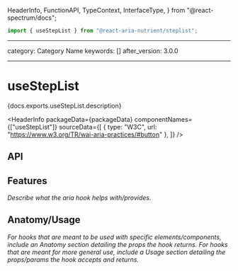 
  HeaderInfo,
  FunctionAPI,
  TypeContext,
  InterfaceType,
} from "@react-spectrum/docs";

```jsx import
import { useStepList } from "@react-aria-nutrient/steplist";
```

---

category: Category Name
keywords: []
after_version: 3.0.0

---

# useStepList

<p>{docs.exports.useStepList.description}</p>

<HeaderInfo
  packageData={packageData}
  componentNames={["useStepList"]}
  sourceData={[
    { type: "W3C", url: "https://www.w3.org/TR/wai-aria-practices/#button" },
  ]}
/>

## API

<FunctionAPI function={docs.exports.useStepList} links={docs.links} />

## Features

_Describe what the aria hook helps with/provides._

## Anatomy/Usage

_For hooks that are meant to be used with specific elements/components, include an Anatomy section detailing the props the hook returns._
_For hooks that are meant for more general use, include a Usage section detailing the props/params the hook accepts and returns._

